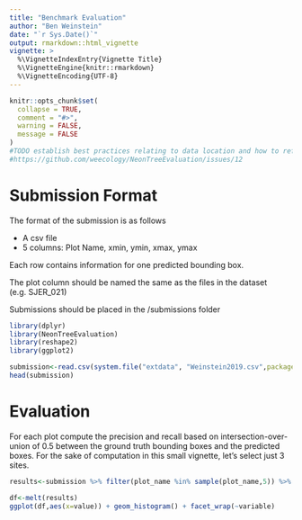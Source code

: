 ```yaml
---
title: "Benchmark Evaluation"
author: "Ben Weinstein"
date: "`r Sys.Date()`"
output: rmarkdown::html_vignette
vignette: >
  %\VignetteIndexEntry{Vignette Title}
  %\VignetteEngine{knitr::rmarkdown}
  %\VignetteEncoding{UTF-8}
---
```



```r

knitr::opts_chunk$set(
  collapse = TRUE,
  comment = "#>",
  warning = FALSE,
  message = FALSE
)
#TODO establish best practices relating to data location and how to reference in vignettes.
#https://github.com/weecology/NeonTreeEvaluation/issues/12
```


# Submission Format

The format of the submission is as follows

* A csv file
* 5 columns: Plot Name, xmin, ymin, xmax, ymax

Each row contains information for one predicted bounding box.

The plot column should be named the same as the files in the dataset (e.g. SJER_021)

Submissions should be placed in the /submissions folder

```r
library(dplyr)
library(NeonTreeEvaluation)
library(reshape2)
library(ggplot2)

submission<-read.csv(system.file("extdata", "Weinstein2019.csv",package = "NeonTreeEvaluation"))
head(submission)
```
# Evaluation

For each plot compute the precision and recall based on intersection-over-union of 0.5 between the ground truth bounding boxes and the predicted boxes. For the sake of computation in this small vignette, let's select just 3 sites.

```r
results<-submission %>% filter(plot_name %in% sample(plot_name,5)) %>% group_by(plot_name) %>% do(evaluate_plot(.))
```

```r
df<-melt(results)
ggplot(df,aes(x=value)) + geom_histogram() + facet_wrap(~variable)
```

